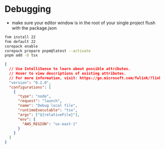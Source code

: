 # Debugging

- make sure your editor window is in the root of your single project flush with the package.json

```sh
fnm install 22
fnm default 22
corepack enable
corepack prepare pnpm@latest --activate
pnpm add -D tsx
```

```json
{
  // Use IntelliSense to learn about possible attributes.
  // Hover to view descriptions of existing attributes.
  // For more information, visit: https://go.microsoft.com/fwlink/?linkid=830387
  "version": "0.2.0",
  "configurations": [
    {
      "type": "node",
      "request": "launch",
      "name": "Debug local file",
      "runtimeExecutable": "tsx",
      "args": ["${relativeFile}"],
      "env": {
        "AWS_REGION": "us-east-1"
      }
    }
  ]
}
```
